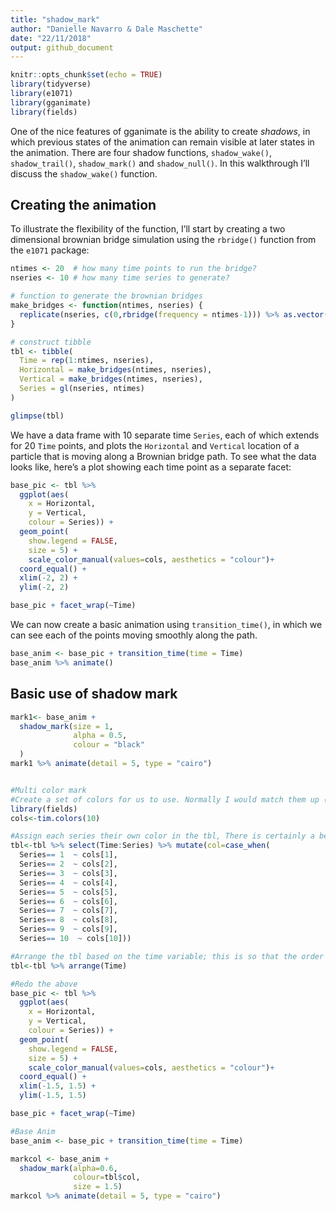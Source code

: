 ```yaml
---
title: "shadow_mark"
author: "Danielle Navarro & Dale Maschette"
date: "22/11/2018"
output: github_document
---
```


```r
knitr::opts_chunk$set(echo = TRUE)
library(tidyverse)
library(e1071)
library(gganimate)
library(fields)
```


One of the nice features of gganimate is the ability to create *shadows*, in which previous states of the animation can remain visible at later states in the animation. There are four shadow functions, `shadow_wake()`, `shadow_trail()`, `shadow_mark()` and `shadow_null()`. In this walkthrough I'll discuss the `shadow_wake()` function. 


## Creating the animation

To illustrate the flexibility of the function, I'll start by creating a two dimensional brownian bridge simulation using the `rbridge()` function from the `e1071` package:

```r
ntimes <- 20  # how many time points to run the bridge?
nseries <- 10 # how many time series to generate?

# function to generate the brownian bridges
make_bridges <- function(ntimes, nseries) {
  replicate(nseries, c(0,rbridge(frequency = ntimes-1))) %>% as.vector()
}

# construct tibble
tbl <- tibble(
  Time = rep(1:ntimes, nseries),
  Horizontal = make_bridges(ntimes, nseries),
  Vertical = make_bridges(ntimes, nseries),
  Series = gl(nseries, ntimes)
)

glimpse(tbl)
```

We have a data frame with 10 separate time `Series`, each of which extends for 20 `Time` points, and plots the `Horizontal` and `Vertical` location of a particle that is moving along a Brownian bridge path. To see what the data looks like, here's a plot showing each time point as a separate facet:

```r
base_pic <- tbl %>%
  ggplot(aes(
    x = Horizontal, 
    y = Vertical, 
    colour = Series)) + 
  geom_point(
    show.legend = FALSE,
    size = 5) +
    scale_color_manual(values=cols, aesthetics = "colour")+
  coord_equal() + 
  xlim(-2, 2) + 
  ylim(-2, 2)

base_pic + facet_wrap(~Time)
```

We can now create a basic animation using `transition_time()`, in which we can see each of the points moving smoothly along the path. 

```r
base_anim <- base_pic + transition_time(time = Time) 
base_anim %>% animate()
```

## Basic use of shadow mark

```r
mark1<- base_anim + 
  shadow_mark(size = 1, 
              alpha = 0.5,
              colour = "black"
  )
mark1 %>% animate(detail = 5, type = "cairo")


#Multi color mark
#Create a set of colors for us to use. Normally I would match them up (red with light red ect.) but for this example we wont. 
library(fields)
cols<-tim.colors(10)

#Assign each series their own color in the tbl, There is certainly a better way to do this; but I don't know it. 
tbl<-tbl %>% select(Time:Series) %>% mutate(col=case_when(
  Series== 1  ~ cols[1],
  Series== 2  ~ cols[2],
  Series== 3  ~ cols[3],
  Series== 4  ~ cols[4],
  Series== 5  ~ cols[5],
  Series== 6  ~ cols[6],
  Series== 7  ~ cols[7],
  Series== 8  ~ cols[8],
  Series== 9  ~ cols[9],
  Series== 10  ~ cols[10]))

#Arrange the tbl based on the time variable; this is so that the order of the color column matches the order gganimate will turn your data into. 
tbl<-tbl %>% arrange(Time)

#Redo the above
base_pic <- tbl %>%
  ggplot(aes(
    x = Horizontal, 
    y = Vertical, 
    colour = Series)) + 
  geom_point(
    show.legend = FALSE,
    size = 5) + 
    scale_color_manual(values=cols, aesthetics = "colour")+
  coord_equal() + 
  xlim(-1.5, 1.5) + 
  ylim(-1.5, 1.5)

base_pic + facet_wrap(~Time)

#Base Anim
base_anim <- base_pic + transition_time(time = Time) 

markcol <- base_anim + 
  shadow_mark(alpha=0.6, 
              colour=tbl$col, 
              size = 1.5)
markcol %>% animate(detail = 5, type = "cairo")
```

